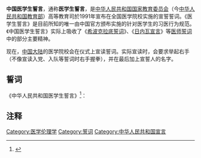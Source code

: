 '''中国医学生誓言'''，通称'''医学生誓言'''，是[[中华人民共和国国家教育委员会|中华人民共和国国家教育委员会]]（今[[中华人民共和国教育部|中华人民共和国教育部]]）高等教育司於1991年宣布在全国医学院校实施的宣誓誓词。《医学生誓言》是目前所知的唯一由中国官方颁布实施的针对医学生的习医行为规范。《中国医学生誓言》实际上吸收了《[[希波克拉底誓词|希波克拉底誓词]]》、《[[日内瓦宣言|日内瓦宣言]]》等[[医师誓词|医师誓词]]中的部分主要精神。

现在，[[中国大陆|中国大陆]]的医学院校会在仪式上宣读誓词。实际宣读时，会要求举起右手（不像宣读入党、入队等誓词时右手握拳），并在最后加上宣誓人的名字。

==誓词==
《中华人民共和国医学生誓言》<ref>{{cite|url=http://www.medsci.cn/article/show_article.do?id=9058558484c|title=世界各国的医学生誓言|accessdate=2018-09-02|archive-date=2020-09-15|archive-url=https://web.archive.org/web/20200915234321/http://www.medsci.cn/article/show_article.do?id=9058558484c|dead-url=no}}</ref>：

{{quote|'''健康所系，性命相托。'''

当我步入神圣医学学府的时刻，谨庄严宣誓：

我志愿献身医学，热爱祖国，忠于人民，恪守医德，尊师守纪，刻苦钻研，孜孜不倦，精益求精，全面发展。

我决心竭尽全力除人类之病痛，助健康之完美，维护医术的圣洁和荣誉，救死扶伤，不辞艰辛，执着追求，为祖国医药卫生事业的发展和人类身心健康奋斗终生。}}

{{wikisource|中國醫學生誓言}}

==注释==
{{reflist}}
[[Category:医学伦理学|Category:医学伦理学]]
[[Category:誓词|Category:誓词]]
[[Category:中华人民共和国宣言|Category:中华人民共和国宣言]]